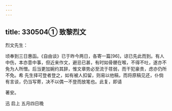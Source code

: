 ```yaml
---
---
---
```

title: 330504① 致黎烈文
---




烈文先生：

顷奉到三日惠函。《自由谈》已于昨今两日，各寄一篇[96]，谅已先此而到。有人中伤，本亦意中事，但近来作文，避忌已甚，有时如骨骾在喉，不得不吐，遂亦不免为人所憎。后当更加婉约其辞，惟文章势必至流于荏弱，而干犯豪贵，虑亦仍所不免。希 先生择可登者登之，如有被人扣留，则易以他稿，而将原稿见还，仆倘有言谈，仍当写寄，决不以偶一不登而放笔也。此复，即请

著安。

迅 启上 五月四日晚